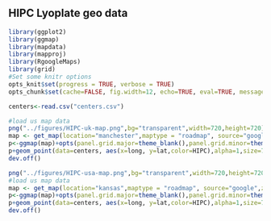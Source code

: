 HIPC Lyoplate geo data
-----------------------

```r
library(ggplot2)
library(ggmap)
library(mapdata)
library(mapproj)
library(RgoogleMaps)
library(grid)
#Set some knitr options
opts_knit$set(progress = TRUE, verbose = TRUE)
opts_chunk$set(cache=FALSE, fig.width=12, echo=TRUE, eval=TRUE, message=TRUE, warning=TRUE)
```

```r
centers<-read.csv("centers.csv")
```

```r
#load us map data
png("../figures/HIPC-uk-map.png",bg="transparent",width=720,height=720)
map <- get_map(location="manchester",maptype = "roadmap", source="google",zoom=6,color="bw")
p<-ggmap(map)+opts(panel.grid.major=theme_blank(),panel.grid.minor=theme_blank(),axis.text.y = theme_blank(),axis.ticks=theme_blank(),axis.text.x = theme_blank(),axis.title.x = theme_blank(),axis.title.y = theme_blank(),legend.position = "none",plot.background = theme_rect(fill = "transparent",colour = NA),plot.margin = unit(c(0,0,-1,-1), "lines"))
p+geom_point(data=centers, aes(x=long, y=lat,color=HIPC),alpha=1,size=7)+ geom_text( data=centers, hjust=0.5, vjust=-1, aes(x=long, y=lat, label=Center,color=HIPC), size=9,alpha=1)+scale_color_manual(values = c("#1F78B4","#E31A1C"))
dev.off()
```

```r
png("../figures/HIPC-usa-map.png",bg="transparent",width=720,height=720,pointsize=20)
#load us map data
map <- get_map(location="kansas",maptype = "roadmap", source="google",zoom=4,color="bw")
p<-ggmap(map)+opts(panel.grid.major=theme_blank(),panel.grid.minor=theme_blank(),axis.text.y = theme_blank(),axis.ticks=theme_blank(),axis.text.x = theme_blank(),axis.title.x = theme_blank(),axis.title.y = theme_blank(),legend.position = "none",plot.background = theme_rect(fill = "transparent",colour = NA),plot.margin = unit(c(0,0,-1,-1), "lines"))
p+geom_point(data=centers, aes(x=long, y=lat,color=HIPC),alpha=1,size=7)+ geom_text( data=centers, hjust=0.5, vjust=-1, aes(x=long, y=lat, label=Center,color=HIPC), size=9,alpha=1)+scale_color_manual(values = c("#1F78B4","#E31A1C"))
dev.off()
```


